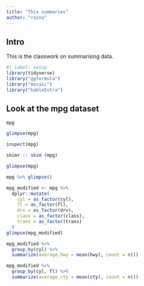 ```yaml
---
title: "This summaries"
author: "raina"
---
```


## Intro

This is the classwork on summarising data.

```r
#| label: setup
library(tidyverse)
library("ggformula")
library("mosaic")
library("kableExtra")

```

## Look at the mpg dataset

```r
mpg
```

```r
glimpse(mpg)
```

```r
inspect(mpg)
```
```r
skimr :: skim (mpg)
```
```r
glimpse(mpg)

mpg %>% glimpse()
```
```r
mpg_modified <- mpg %>%
  dplyr::mutate(
    cyl = as_factor(cyl),
    fl = as_factor(fl),
    drv = as_factor(drv),
    class = as_factor(class),
    trans = as_factor(trans)
  )
glimpse(mpg_modified)
```
```r
mpg_modified %>%
  group_by(cyl) %>%
  summarize(average_hwy = mean(hwy), count = n())
```
```r
mpg_modified %>%
  group_by(cyl, fl) %>%
  summarize(average_cty = mean(cty), count = n())
```

  